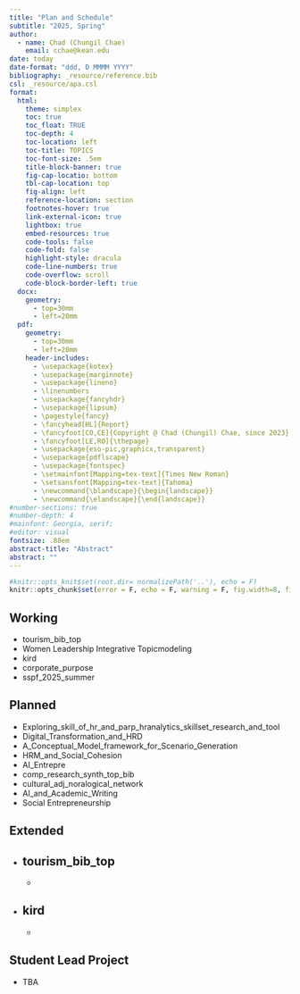 ```yaml
---
title: "Plan and Schedule"
subtitle: "2025, Spring"
author:
  - name: Chad (Chungil Chae)
    email: cchae@kean.edu
date: today
date-format: "ddd, D MMMM YYYY"
bibliography: _resource/reference.bib
csl: _resource/apa.csl
format: 
  html:
    theme: simplex
    toc: true
    toc_float: TRUE
    toc-depth: 4
    toc-location: left
    toc-title: TOPICS
    toc-font-size: .5em
    title-block-banner: true
    fig-cap-locatio: bottom
    tbl-cap-location: top
    fig-align: left
    reference-location: section
    footnotes-hover: true
    link-external-icon: true
    lightbox: true
    embed-resources: true
    code-tools: false
    code-fold: false
    highlight-style: dracula
    code-line-numbers: true
    code-overflow: scroll
    code-block-border-left: true
  docx: 
    geometry: 
      - top=30mm
      - left=20mm
  pdf: 
    geometry: 
      - top=30mm
      - left=20mm
    header-includes:
      - \usepackage{kotex}
      - \usepackage{marginnote}
      - \usepackage{lineno}
      - \linenumbers
      - \usepackage{fancyhdr}
      - \usepackage{lipsum}
      - \pagestyle{fancy}
      - \fancyhead[HL]{Report}
      - \fancyfoot[CO,CE]{Copyright @ Chad (Chungil) Chae, since 2023}
      - \fancyfoot[LE,RO]{\thepage}
      - \usepackage{eso-pic,graphicx,transparent}
      - \usepackage{pdflscape}
      - \usepackage{fontspec}
      - \setmainfont[Mapping=tex-text]{Times New Roman}
      - \setsansfont[Mapping=tex-text]{Tahoma}
      - \newcommand{\blandscape}{\begin{landscape}}
      - \newcommand{\elandscape}{\end{landscape}}
#number-sections: true
#number-depth: 4
#mainfont: Georgia, serif;
#editor: visual
fontsize: .88em
abstract-title: "Abstract"
abstract: ""
---
```




```r
#knitr::opts_knit$set(root.dir= normalizePath('..'), echo = F)
knitr::opts_chunk$set(error = F, echo = F, warning = F, fig.width=8, fig.height=6)

```

## Working
- tourism_bib_top
- Women Leadership Integrative Topicmodeling
- kird
- corporate_purpose
- sspf_2025_summer

## Planned
- Exploring_skill_of_hr_and_parp_hranalytics_skillset_research_and_tool
- Digital_Transformation_and_HRD
- A_Conceptual_Model_framework_for_Scenario_Generation
- HRM_and_Social_Cohesion
- AI_Entrepre
- comp_research_synth_top_bib
- cultural_adj_noralogical_network
- AI_and_Academic_Writing
- Social Entrepreneurship

## Extended
- tourism_bib_top
  - 
  - 
- kird
  - 
  - 
  
## Student Lead Project
- TBA